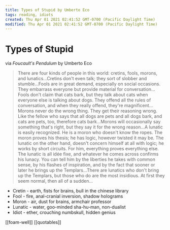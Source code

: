 ```yaml
---
title: Types of Stupid by Umberto Eco
tags: reading, idiots
created: Thu Apr 01 2021 02:41:52 GMT-0700 (Pacific Daylight Time)
modified: Thu Apr 01 2021 02:41:52 GMT-0700 (Pacific Daylight Time)
---
```


# Types of Stupid

via _Foucault's Pendulum_ by Umberto Eco

> There are four kinds of people in this world: cretins, fools, morons, and lunatics…Cretins don't even talk; they sort of slobber and stumble…Fools are in great demand, especially on social occasions. They embarrass everyone but provide material for conversation…Fools don't claim that cats bark, but they talk about cats when everyone else is talking about dogs. They offend all the rules of conversation, and when they really offend, they're magnificent…Morons never do the wrong thing. They get their reasoning wrong. Like the fellow who says that all dogs are pets and all dogs bark, and cats are pets, too, therefore cats bark…Morons will occasionally say something that's right, but they say it for the wrong reason…A lunatic is easily recognized. He is a moron who doesn't know the ropes. The moron proves his thesis; he has logic, however twisted it may be. The lunatic on the other hand, doesn't concern himself at all with logic; he works by short circuits. For him, everything proves everything else. The lunatic is all idée fixe, and whatever he comes across confirms his lunacy. You can tell him by the liberties he takes with common sense, by his flashes of inspiration, and by the fact that sooner or later he brings up the Templars…There are lunatics who don't bring up the Templars, but those who do are the most insidious. At first they seem normal, then all of a sudden…

- Cretin - earth, fists for brains, bull in the chinese library
- Fool - fire, anal-cranial inversion, shadow holograms
- Moron - air, dust for brains, armchair professor
- Lunatic - water, goo-minded sha-hu-man, non-dualist
- Idiot - ether, crouching numbskull, hidden genius

[[foam-well]] [[quotables]]
